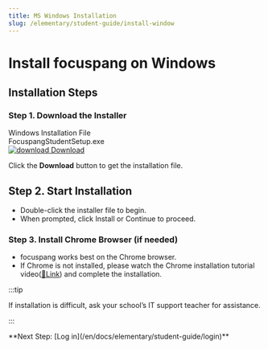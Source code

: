 ```yaml
---
title: MS Windows Installation
slug: /elementary/student-guide/install-window
---
```


# Install focuspang on Windows

## Installation Steps

### Step 1. Download the Installer

<div class="fp-download-container fp-download-green">
  <div>
    <div class="fp-download-title">Windows Installation File</div>
    <div class="fp-download-desc">FocuspangStudentSetup.exe</div>
  </div>
  <a
    class="fp-download-button"
    href="https://ss1.cloud.kt.com:1000/focuspang-media/downloads/FocuspangStudentSetup.exe"
  >
    <img
      class="fp-download-icon"
      src="/img/download-white-icon.svg"
      alt="download"
    />
    Download
  </a>
</div>

Click the **Download** button to get the installation file.

## Step 2. Start Installation

- Double-click the installer file to begin.
- When prompted, click Install or Continue to proceed.

### Step 3. Install Chrome Browser (if needed)

- focuspang works best on the Chrome browser.
- If Chrome is not installed, please watch the Chrome installation tutorial video([🔗Link](https://focuspang.com/_dn_.html#Google)) and complete the installation.

:::tip

If installation is difficult, ask your school’s IT support teacher for assistance.

:::

<div class="link-center">
  **Next Step: [Log in](/en/docs/elementary/student-guide/login)**
</div>

